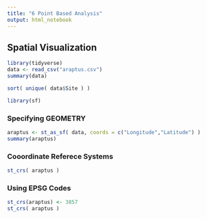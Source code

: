 ```yaml
---
title: "6 Point Based Analysis"
output: html_notebook
---
```


## Spatial Visualization

```r
library(tidyverse)
data <- read_csv("araptus.csv")
summary(data)
```


```r
sort( unique( data$Site ) )
```




```r
library(sf)
```

### Specifying GEOMETRY

```r
araptus <- st_as_sf( data, coords = c("Longitude","Latitude") )
summary(araptus)
```



### Cooordinate Referece Systems

```r
st_crs( araptus )
```

### Using EPSG Codes

```r
st_crs(araptus) <- 3857
st_crs( araptus )
```


